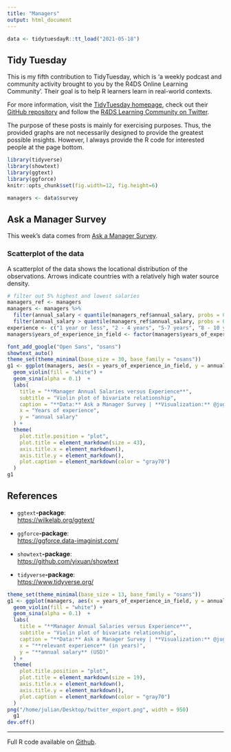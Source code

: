 ```yaml
---
title: "Managers"
output: html_document
---
```



```r
data <- tidytuesdayR::tt_load("2021-05-18")
```

## Tidy Tuesday

This is my fifth contribution to TidyTuesday, which is 'a weekly podcast and community activity brought to you by the R4DS Online Learning Community'. Their goal is to help R learners learn in real-world contexts. 

For more information, visit the [TidyTuesday homepage](https://www.tidytuesday.com/), check out their [GitHub repository](https://github.com/rfordatascience/tidytuesday) and follow the [R4DS Learning Community on Twitter](https://twitter.com/R4DScommunity).

The purpose of these posts is mainly for exercising purposes. Thus, the provided graphs are not necessarily designed to provide the greatest possible insights. However, I always provide the R code for interested people at the page bottom.

```r
library(tidyverse)
library(showtext)
library(ggtext)
library(ggforce)
knitr::opts_chunk$set(fig.width=12, fig.height=6) 

managers <- data$survey
```

## Ask a Manager Survey

This week's data comes from [Ask a Manager Survey](https://docs.google.com/spreadsheets/d/1IPS5dBSGtwYVbjsfbaMCYIWnOuRmJcbequohNxCyGVw/edit?resourcekey#gid=1625408792). 

### Scatterplot of the data

A scatterplot of the data shows the locational distribution of the observations. Arrows indicate countries with a relatively high water source density.

```r
# filter out 5% highest and lowest salaries
managers_ref <- managers
managers <- managers %>% 
  filter(annual_salary < quantile(managers_ref$annual_salary, probs = 0.95)) %>%
  filter(annual_salary > quantile(managers_ref$annual_salary, probs = 0.05))
experience <- c("1 year or less", "2 - 4 years", "5-7 years", "8 - 10 years", "11 - 20 years", "21 - 30 years", "31 - 40 years", "41 years or more")
managers$years_of_experience_in_field <- factor(managers$years_of_experience_in_field, levels = experience, labels = experience)
```
```r
font_add_google("Open Sans", "osans")
showtext_auto()
theme_set(theme_minimal(base_size = 30, base_family = "osans"))
g1 <- ggplot(managers, aes(x = years_of_experience_in_field, y = annual_salary)) +
  geom_violin(fill = "white") +
  geom_sina(alpha = 0.1)  +
  labs(
    title = "**Manager Annual Salaries versus Experience**",
    subtitle = "Violin plot of bivariate relationship",
    caption = "**Data:** Ask a Manager Survey | **Visualization:** @jugRanna",
    x = "Years of experience",
    y = "annual salary"
  ) +
  theme(
    plot.title.position = "plot",
    plot.title = element_markdown(size = 43),
    axis.title.x = element_markdown(),
    axis.title.y = element_markdown(),
    plot.caption = element_markdown(color = "gray70")
  ) 
g1
```

## References

- `ggtext`**-package**:  
<https://wilkelab.org/ggtext/>

- `ggforce`**-package**:  
<https://ggforce.data-imaginist.com/>

- `showtext`**-package**:  
<https://github.com/yixuan/showtext>

- `tidyverse`**-package**:  
<https://www.tidyverse.org/>

```r
theme_set(theme_minimal(base_size = 13, base_family = "osans"))
g1 <- ggplot(managers, aes(x = years_of_experience_in_field, y = annual_salary)) +
  geom_violin(fill = "white") +
  geom_sina(alpha = 0.1)  +
  labs(
    title = "**Manager Annual Salaries versus Experience**",
    subtitle = "Violin plot of bivariate relationship",
    caption = "**Data:** Ask a Manager Survey | **Visualization:** @jugRanna",
    x = "**relevant experience** (in years)",
    y = "**annual salary** (USD)"
  ) +
  theme(
    plot.title.position = "plot",
    plot.title = element_markdown(size = 19),
    axis.title.x = element_markdown(),
    axis.title.y = element_markdown(),
    plot.caption = element_markdown(color = "gray70")
  ) 
png("/home/julian/Desktop/twitter_export.png", width = 950)
  g1
dev.off()
```

--------------------------------------------------

Full R code available on [Github](https://github.com/jgranna/tidytuesday/tree/main/2021-05-04).